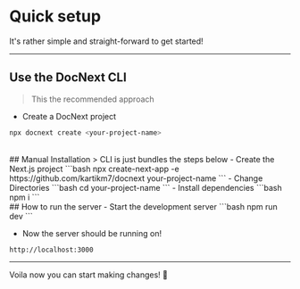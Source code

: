 
# Quick setup
It's rather simple and straight-forward to get started!

---

## Use the DocNext CLI
> This the recommended approach

- Create a DocNext project
```bash
npx docnext create <your-project-name>
```
<br/>
## Manual Installation
> CLI is just bundles the steps below
- Create the Next.js project
```bash
npx create-next-app -e https://github.com/kartikm7/docnext your-project-name
```
- Change Directories
```bash
cd your-project-name
``` 
- Install dependencies
```bash 
npm i 
```
<br />
## How to run the server
- Start the development server
```bash
npm run dev
```

- Now the server should be running on! 
```url
http://localhost:3000
```

---

Voila now you can start making changes! 🎉

<Navigation previous="/docs" next="/docs/first-change" />